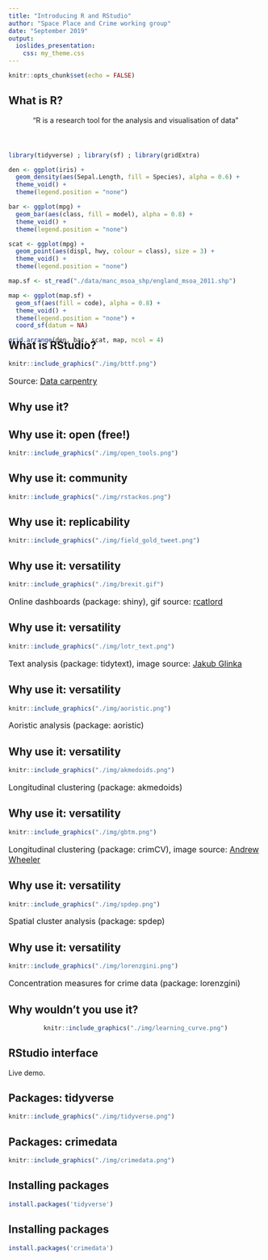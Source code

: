 ```yaml
---
title: "Introducing R and RStudio"
author: "Space Place and Crime working group"
date: "September 2019"
output:
  ioslides_presentation:
    css: my_theme.css
---
```


```r
knitr::opts_chunk$set(echo = FALSE)
```


## What is R?

<center>

"R is a research tool for the analysis and visualisation of data"

</center>

<div style= "position: relative; top: 40px;">

``` r

library(tidyverse) ; library(sf) ; library(gridExtra)

den <- ggplot(iris) + 
  geom_density(aes(Sepal.Length, fill = Species), alpha = 0.6) +
  theme_void() +
  theme(legend.position = "none")

bar <- ggplot(mpg) + 
  geom_bar(aes(class, fill = model), alpha = 0.8) +
  theme_void() +
  theme(legend.position = "none")

scat <- ggplot(mpg) +
  geom_point(aes(displ, hwy, colour = class), size = 3) +
  theme_void() +
  theme(legend.position = "none")

map.sf <- st_read("./data/manc_msoa_shp/england_msoa_2011.shp")

map <- ggplot(map.sf) +
  geom_sf(aes(fill = code), alpha = 0.8) + 
  theme_void() +
  theme(legend.position = "none") +
  coord_sf(datum = NA)

grid.arrange(den, bar, scat, map, ncol = 4)
```

</div>

## What is RStudio?

```r
knitr::include_graphics("./img/bttf.png")
```

<font size = "3">

Source: [Data carpentry](https://datacarpentry.org/r-socialsci/00-intro/index.html)

</font>

## Why use it?

## Why use it: open (free!)

```r
knitr::include_graphics("./img/open_tools.png")
```

## Why use it: community

```r
knitr::include_graphics("./img/rstackos.png")
```

## Why use it: replicability

```r
knitr::include_graphics("./img/field_gold_tweet.png")
```

<!-- ## Why use it: versatility -->

<!-- ```{r, out.width = "500px", echo=FALSE} -->
<!-- knitr::include_graphics("./img/original_plot.png") -->
<!-- ``` -->

<!-- <font size = "3"> -->

<!-- Mapping (pacakge: sf) -->

<!-- </font> -->

## Why use it: versatility

```r
knitr::include_graphics("./img/brexit.gif")
```

<font size = "3">

Online dashboards (package: shiny), gif source: [rcatlord](https://github.com/rcatlord/shinyapps/tree/master/brexit)

</font>

## Why use it: versatility

```r
knitr::include_graphics("./img/lotr_text.png")
```

<font size = "3">

Text analysis (package: tidytext), image source: [Jakub Glinka](https://www.r-bloggers.com/sentiment-analysis-of-the-lord-of-the-rings-with-tidytext/)

</font>

## Why use it: versatility

```r
knitr::include_graphics("./img/aoristic.png")
```

<font size = "3">

Aoristic analysis (package: aoristic)

</font>

## Why use it: versatility

```r
knitr::include_graphics("./img/akmedoids.png")
```

<font size = "3">

Longitudinal clustering (package: akmedoids)

</font>

## Why use it: versatility

```r
knitr::include_graphics("./img/gbtm.png")
```

<font size = "3">

Longitudinal clustering (package: crimCV), image source: [Andrew Wheeler](https://andrewpwheeler.wordpress.com/2015/09/29/some-plots-to-go-with-group-based-trajectory-models-in-r/)

</font>

## Why use it: versatility

```r
knitr::include_graphics("./img/spdep.png")
```

<font size = "3">

Spatial cluster analysis (package: spdep)

</font>

## Why use it: versatility

```r
knitr::include_graphics("./img/lorenzgini.png")
```

<font size = "3">

Concentration measures for crime data (package: lorenzgini)

</font>

## Why wouldn't you use it?

<center>

```r
knitr::include_graphics("./img/learning_curve.png")
```

</center>

## RStudio interface

Live demo.

## Packages: tidyverse

```r
knitr::include_graphics("./img/tidyverse.png")
```

## Packages: crimedata

```r
knitr::include_graphics("./img/crimedata.png")
```

## Installing packages

```r
install.packages('tidyverse')
```

## Installing packages

```r
install.packages('crimedata')
```
